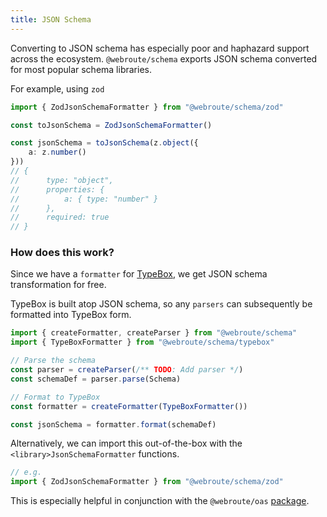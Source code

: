 ```yaml
---
title: JSON Schema
---
```


Converting to JSON schema has especially poor and haphazard support across the ecosystem. `@webroute/schema` exports JSON schema converted for most popular schema libraries.

For example, using `zod`

```ts
import { ZodJsonSchemaFormatter } from "@webroute/schema/zod"

const toJsonSchema = ZodJsonSchemaFormatter()

const jsonSchema = toJsonSchema(z.object({
	a: z.number()
}))
// { 
// 		type: "object",
// 		properties: {
// 			a: { type: "number" }
// 		},
// 		required: true
// }
```

### How does this work?

Since we have a `formatter` for [TypeBox](https://github.com/sinclairzx81/typebox), we get JSON schema transformation for free.

TypeBox is built atop JSON schema, so any `parsers` can subsequently be formatted into TypeBox form.

```ts
import { createFormatter, createParser } from "@webroute/schema"
import { TypeBoxFormatter } from "@webroute/schema/typebox"

// Parse the schema
const parser = createParser(/** TODO: Add parser */)
const schemaDef = parser.parse(Schema)

// Format to TypeBox
const formatter = createFormatter(TypeBoxFormatter())

const jsonSchema = formatter.format(schemaDef)
```

Alternatively, we can import this out-of-the-box with the `<library>JsonSchemaFormatter` functions.

```ts
// e.g.
import { ZodJsonSchemaFormatter } from "@webroute/schema/zod"
```

This is especially helpful in conjunction with the `@webroute/oas` [package](/docs/oas/overview).